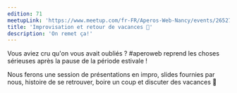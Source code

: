 ```yaml
---
edition: 71
meetupLink: 'https://www.meetup.com/fr-FR/Aperos-Web-Nancy/events/265279273/'
title: 'Improvisation et retour de vacances 🌴'
description: 'On remet ça!'
---
```


Vous aviez cru qu'on vous avait oubliés ? #aperoweb reprend les choses sérieuses après la pause de la période estivale !

Nous ferons une session de présentations en impro, slides fournies par nous, histoire de se retrouver, boire un coup et discuter des vacances 🍻
